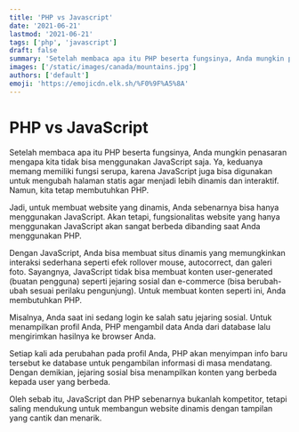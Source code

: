 ```yaml
---
title: 'PHP vs Javascript'
date: '2021-06-21'
lastmod: '2021-06-21'
tags: ['php', 'javascript']
draft: false
summary: 'Setelah membaca apa itu PHP beserta fungsinya, Anda mungkin penasaran mengapa kita tidak bisa menggunakan JavaScript saja..'
images: ['/static/images/canada/mountains.jpg']
authors: ['default']
emoji: 'https://emojicdn.elk.sh/%F0%9F%A5%8A'
---
```


# PHP vs JavaScript

Setelah membaca apa itu PHP beserta fungsinya, Anda mungkin penasaran mengapa kita tidak bisa menggunakan JavaScript saja. Ya, keduanya memang memiliki fungsi serupa, karena JavaScript juga bisa digunakan untuk mengubah halaman statis agar menjadi lebih dinamis dan interaktif. Namun, kita tetap membutuhkan PHP.

Jadi, untuk membuat website yang dinamis, Anda sebenarnya bisa hanya menggunakan JavaScript. Akan tetapi, fungsionalitas website yang hanya menggunakan JavaScript akan sangat berbeda dibanding saat Anda menggunakan PHP.

Dengan JavaScript, Anda bisa membuat situs dinamis yang memungkinkan interaksi sederhana seperti efek rollover mouse, autocorrect, dan galeri foto. Sayangnya, JavaScript tidak bisa membuat konten user-generated (buatan pengguna) seperti jejaring sosial dan e-commerce (bisa berubah-ubah sesuai perilaku pengunjung). Untuk membuat konten seperti ini, Anda membutuhkan PHP.

Misalnya, Anda saat ini sedang login ke salah satu jejaring sosial. Untuk menampilkan profil Anda, PHP mengambil data Anda dari database lalu mengirimkan hasilnya ke browser Anda.

Setiap kali ada perubahan pada profil Anda, PHP akan menyimpan info baru tersebut ke database untuk pengambilan informasi di masa mendatang. Dengan demikian, jejaring sosial bisa menampilkan konten yang berbeda kepada user yang berbeda.

Oleh sebab itu, JavaScript dan PHP sebenarnya bukanlah kompetitor, tetapi saling mendukung untuk membangun website dinamis dengan tampilan yang cantik dan menarik.
